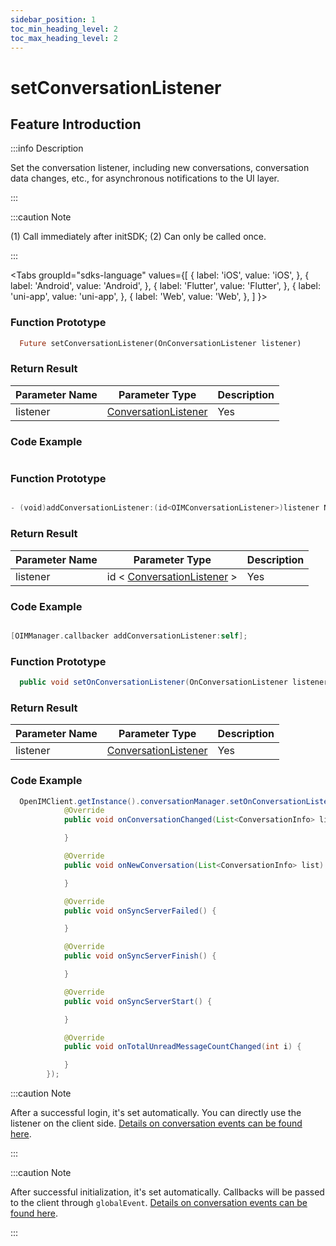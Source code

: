 ```yaml
---
sidebar_position: 1
toc_min_heading_level: 2
toc_max_heading_level: 2
---
```


# setConversationListener

## Feature Introduction

:::info Description

Set the conversation listener, including new conversations, conversation data changes, etc., for asynchronous notifications to the UI layer.

:::

:::caution Note

(1) Call immediately after initSDK;
(2) Can only be called once.

:::

<Tabs
groupId="sdks-language"
values={[
{ label: 'iOS', value: 'iOS', },
{ label: 'Android', value: 'Android', },
{ label: 'Flutter', value: 'Flutter', },
{ label: 'uni-app', value: 'uni-app', },
{ label: 'Web', value: 'Web', },
]
}>

<TabItem value="Flutter">

### Function Prototype

```dart
  Future setConversationListener(OnConversationListener listener)
```

### Return Result

| Parameter Name | Parameter Type                                                   | Description |
| -------------- | --------------------------------------------------------------- | ----------- |
| listener      | [ConversationListener](/listener/conversationListener.mdx)      | Yes         |

### Code Example

```dart showLineNumbers

```

</TabItem>

<TabItem value="iOS">

### Function Prototype

```swift

- (void)addConversationListener:(id<OIMConversationListener>)listener NS_SWIFT_NAME(addConversationListener(listener:));

```

### Return Result

| Parameter Name | Parameter Type                                                           | Description |
| -------------- | ------------------------------------------------------------------------ | ----------- |
| listener      | id < [ConversationListener](/listener/conversationListener.mdx) >       | Yes         |

### Code Example

```swift showLineNumbers

[OIMManager.callbacker addConversationListener:self];

```

</TabItem>

<TabItem value="Android">

### Function Prototype

```java
  public void setOnConversationListener(OnConversationListener listener)
```

### Return Result

| Parameter Name | Parameter Type                                                   | Description |
| -------------- | --------------------------------------------------------------- | ----------- |
| listener      | [ConversationListener](/listener/conversationListener.mdx)      | Yes         |

### Code Example

```java showLineNumbers
  OpenIMClient.getInstance().conversationManager.setOnConversationListener(new OnConversationListener() {
            @Override
            public void onConversationChanged(List<ConversationInfo> list) {

            }

            @Override
            public void onNewConversation(List<ConversationInfo> list) {

            }

            @Override
            public void onSyncServerFailed() {

            }

            @Override
            public void onSyncServerFinish() {

            }

            @Override
            public void onSyncServerStart() {

            }

            @Override
            public void onTotalUnreadMessageCountChanged(int i) {

            }
        });
```

</TabItem>

<TabItem value="Web">

:::caution Note

After a successful login, it's set automatically. You can directly use the listener on the client side. [Details on conversation events can be found here](/listener/conversationListener.mdx).

:::

</TabItem>

<TabItem value="uni-app">

:::caution Note

After successful initialization, it's set automatically. Callbacks will be passed to the client through `globalEvent`. [Details on conversation events can be found here](/listener/conversationListener.mdx).

:::

</TabItem>

</Tabs>